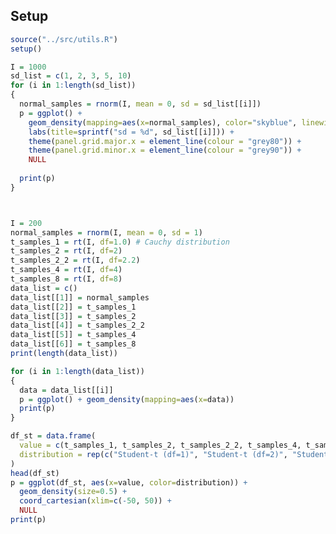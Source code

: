 ## Setup
```r
source("../src/utils.R")
setup()
```


```r
I = 1000
sd_list = c(1, 2, 3, 5, 10)
for (i in 1:length(sd_list))
{
  normal_samples = rnorm(I, mean = 0, sd = sd_list[[i]])
  p = ggplot() +
    geom_density(mapping=aes(x=normal_samples), color="skyblue", linewidth=1.5) +
    labs(title=sprintf("sd = %d", sd_list[[i]])) + 
    theme(panel.grid.major.x = element_line(colour = "grey80")) +
    theme(panel.grid.minor.x = element_line(colour = "grey90")) +
    NULL
    
  print(p)
}
```


```r
```


```r
```


```r
I = 200
normal_samples = rnorm(I, mean = 0, sd = 1)
t_samples_1 = rt(I, df=1.0) # Cauchy distribution
t_samples_2 = rt(I, df=2)
t_samples_2_2 = rt(I, df=2.2)
t_samples_4 = rt(I, df=4)
t_samples_8 = rt(I, df=8)
data_list = c()
data_list[[1]] = normal_samples
data_list[[2]] = t_samples_1
data_list[[3]] = t_samples_2
data_list[[4]] = t_samples_2_2
data_list[[5]] = t_samples_4
data_list[[6]] = t_samples_8
print(length(data_list))
```


```r
for (i in 1:length(data_list))
{
  data = data_list[[i]]
  p = ggplot() + geom_density(mapping=aes(x=data))
  print(p)
}
```


```r
df_st = data.frame(
  value = c(t_samples_1, t_samples_2, t_samples_2_2, t_samples_4, t_samples_8),
  distribution = rep(c("Student-t (df=1)", "Student-t (df=2)", "Student-t (df=2.2)", "Student-t (df=4)", "Student-t (df=8)"), each = I)
)
head(df_st)
p = ggplot(df_st, aes(x=value, color=distribution)) +
  geom_density(size=0.5) + 
  coord_cartesian(xlim=c(-50, 50)) +
  NULL
print(p)
```



